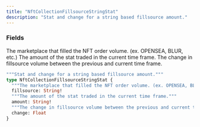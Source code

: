 ```yaml
---
title: "NftCollectionFillsourceStringStat"
description: "Stat and change for a string based fillsource amount."
---
```


### Fields

<ResponseField name="fillsource" type="String!" required>
  The marketplace that filled the NFT order volume. (ex. OPENSEA, BLUR, etc.)
</ResponseField>

<ResponseField name="amount" type="String!" required>
  The amount of the stat traded in the current time frame.
</ResponseField>

<ResponseField name="change" type="Float">
  The change in fillsource volume between the previous and current time frame.
</ResponseField>


```graphql NftCollectionFillsourceStringStat
"""Stat and change for a string based fillsource amount."""
type NftCollectionFillsourceStringStat {
  """The marketplace that filled the NFT order volume. (ex. OPENSEA, BLUR, etc.)"""
  fillsource: String!
  """The amount of the stat traded in the current time frame."""
  amount: String!
  """The change in fillsource volume between the previous and current time frame."""
  change: Float
}
```

